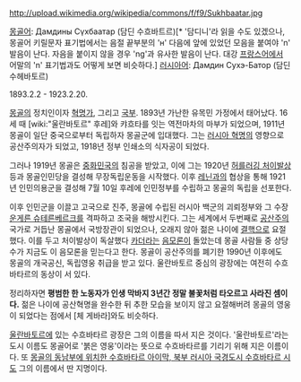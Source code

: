 http://upload.wikimedia.org/wikipedia/commons/f/f9/Sukhbaatar.jpg
 
[[몽골어]]: Дамдины Сүхбаатар (담딘 수흐바트르)[* '담디니'라 읽을 수도 있겠으나, 몽골어 키릴문자 표기법에서는 음절 끝부분의 'н' 다음에 앞에 있었던 모음을 붙여야 'n' 발음이 난다. 자음을 붙이지 않을 경우 'ng'과 유사한 발음이 난다. 대강 [[프랑스어]]에서 어말의 'n' 표기법과도 어떻게 보면 비슷하다.]
[[러시아어]]: Дамдин Сухэ-Батор (담딘 수헤바토르)

1893.2.2 - 1923.2.20.

[[몽골]]의 정치인이자 [[혁명가]], 그리고 [[국부]]. 1893년 가난한 유목민 가정에서 태어났다. 16세 때 [wiki:"울란바토르" 후레]와 캬흐타를 잇는 역전마차의 마부가 되었으며,  1911년 몽골이 일단 중국으로부터 독립하자 몽골군에 입대했다. 그는 [[러시아 혁명]]의 영향으로 공산주의자가 되었고, 1918년 정부 인쇄소의 식자공이 되었다.

그러나 1919년 몽골은 [[중화민국]]의 침공을 받았고, 이에 그는 1920년 [[허를러깅 처이발상]] 등과 몽골인민당을 결성해 무장독립운동을 시작했다. 이후 [[레닌]]과의 협상을 통해 1921년 인민의용군을 결성해 7월 10일 후레에 인민정부를 수립하고 몽골의 독립을 선포한다. 

이후 인민군을 이끌고 고국으로 진주, 몽골에 수립된 러시아 백군의 괴뢰정부와 그 수장 [[운게른 슈테른베르크]]를 격파하고 조국을 해방시킨다. 그는 세계에서 두번째로 [[공산주의]] 국가로 거듭난 몽골에서 국방장관이 되었으나, 오래지 않아 젊은 나이에 [[결핵]]으로 요절했다. 이를 두고 처이발상이 독살했다 [[카더라]]는  [[음모론]]이 돌았는데 몽골 사람들 중 상당수가 지금도 이 음모론을 믿는다고 한다. 몽골이 공산주의를 폐기한 1990년 이후에도 몽골의 개국공신, 독립영웅 취급을 받고 있다. 울란바토르 중심의 광장에는 여전히 수흐바타르의 동상이 서 있다.

정리하자면 '''평범한 한 노동자가 인생 막바지 3년간 정말 불꽃처럼 타오르고 사라진 셈이다.''' 젊은 나이에 공산혁명을 완수한 뒤 추한 모습을 보이지 않고 요절해버려 몽골의 영웅이 되었다는 점에서 [체 게바라]와도 비슷하다. 

[[울란바토르]]에 있는 수흐바타르 광장은 그의 이름을 따서 지은 것이다. '울란바토르'라는 도시 이름도 몽골어로 '붉은 영웅'이라는 뜻으로 수흐바타르를 기리기 위해 지은 이름이다. 또 [[몽골/행정구역|몽골의 동남부에 위치한 수흐바타르 아이막, 북부 러시아 국경도시 수흐바타르 시]]도 그의 이름에서 딴 지명이다.
